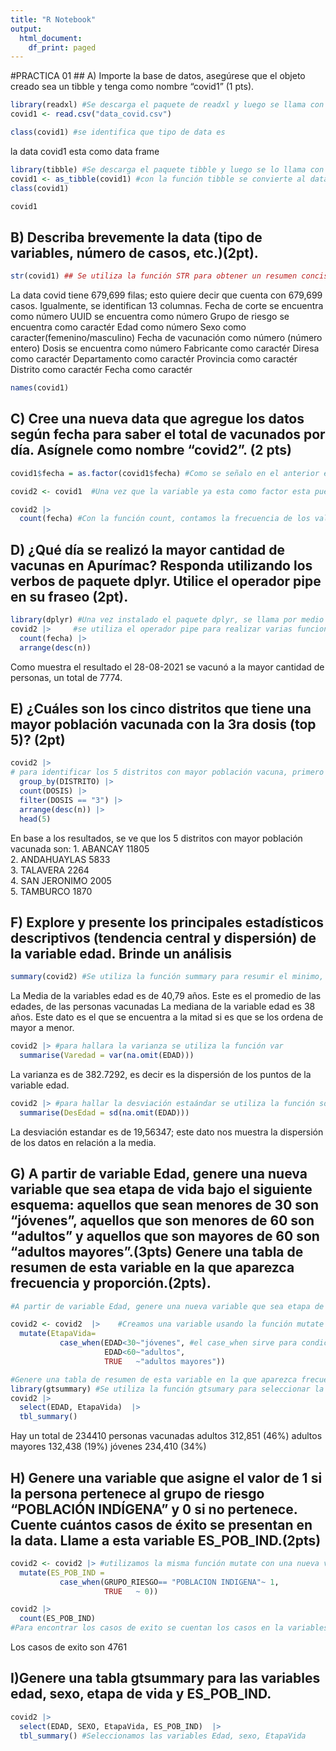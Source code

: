 ```yaml
---
title: "R Notebook"
output:
  html_document:
    df_print: paged
---
```

#PRACTICA 01
## A) Importe la base de datos, asegúrese que el objeto creado sea un tibble y tenga como nombre “covid1” (1 pts).

```r
library(readxl) #Se descarga el paquete de readxl y luego se llama con la función library
covid1 <- read.csv("data_covid.csv")
```

```r
class(covid1) #se identifica que tipo de data es
```
la data covid1 esta como data frame
```r
library(tibble) #Se descarga el paquete tibble y luego se lo llama con la función library
covid1 <- as_tibble(covid1) #con la función tibble se convierte al data frame en tibble
class(covid1)
```
```r
covid1 
```
## B) Describa brevemente la data (tipo de variables, número de casos, etc.)(2pt).

```r
str(covid1) ## Se utiliza la función STR para obtener un resumen conciso de la estructura de la data covid1, de igual forma se puede usar la función glimpse
```
La data covid tiene 679,699 filas; esto quiere decir que cuenta con 679,699 casos. Igualmente, se identifican 13 columnas. 
  Fecha de corte se encuentra como número 
  UUID se encuentra como número
  Grupo de riesgo se encuentra como caractér 
  Edad como número
  Sexo como caracter(femenino/masculino)
  Fecha de vacunación como número (número entero)
  Dosis se encuentra como número
  Fabricante como caractér
  Diresa como caractér
  Departamento como caractér
  Provincia como caractér
  Distrito como caractér 
  Fecha como caractér

```r
names(covid1)
```
## C) Cree una nueva data que agregue los datos según fecha para saber el total de vacunados por día. Asígnele como nombre "covid2". (2 pts)

```r
covid1$fecha = as.factor(covid1$fecha) #Como se señalo en el anterior ejercicio la variable de fecha esta identificada como caracter por lo que no se puede ordenar a menos que lo pasemos a factor. 
```

```r
covid2 <- covid1  #Una vez que la variable ya esta como factor esta puede ser contada

covid2 |>
  count(fecha) #Con la función count, contamos la frecuencia de los valores en la variable fecha
```

## D) ¿Qué día se realizó la mayor cantidad de vacunas en Apurímac? Responda utilizando los verbos de paquete dplyr. Utilice el operador pipe en su fraseo (2pt).
```r
library(dplyr) #Una vez instalado el paquete dplyr, se llama por medio de la función library
covid2 |>     #se utiliza el operador pipe para realizar varias funciones a la vez, este caso count y arrange 
  count(fecha) |>
  arrange(desc(n)) 

```
Como muestra el resultado el 28-08-2021 se vacunó a la mayor cantidad de personas, un total de 7774. 

## E) ¿Cuáles son los cinco distritos que tiene una mayor población vacunada con la 3ra dosis (top 5)? (2pt)

```r
covid2 |> 
# para identificar los 5 distritos con mayor población vacuna, primero se agrupará según el distrito; en sengo lugar, se contará la cantidad de vacunas; como tercer paso se filtrará la población vacunada con la tercera dosis; por último, se organizara en orden descendiente con la función arrange
  group_by(DISTRITO) |> 
  count(DOSIS) |> 
  filter(DOSIS == "3") |> 
  arrange(desc(n)) |> 
  head(5)
```
En base a los resultados, se ve que los 5 distritos con mayor población vacunada son: 
1. ABANCAY	11805		
2. ANDAHUAYLAS 5833		
3. TALAVERA	2264		
4. SAN JERONIMO	2005		
5. TAMBURCO	1870	

## F) Explore y presente los principales estadísticos descriptivos (tendencia central y dispersión) de la variable edad. Brinde un análisis

```r
summary(covid2) #Se utiliza la función summary para resumir el minimo, mediana, media, maximo y cantidad de nas (en caso de funciones númericas)
```
La Media de la variables edad es de 40,79 años. Este es el promedio de las edades, de las personas vacunadas
La mediana de la variable edad es 38 años. Este dato es el que se encuentra a la mitad si es que se los ordena de mayor a menor. 


```r
covid2 |> #para hallara la varianza se utiliza la función var
  summarise(Varedad = var(na.omit(EDAD)))
```
La varianza es de 382.7292, es decir es la dispersión de los puntos de la variable edad. 
```r
covid2 |> #para hallar la desviación estaándar se utiliza la función sd
  summarise(DesEdad = sd(na.omit(EDAD)))
```
La desviación estandar es de 19,56347; este dato nos muestra la dispersión de los datos en relación a la media. 

## G) A partir de variable Edad, genere una nueva variable que sea etapa de vida bajo el siguiente esquema: aquellos que sean menores de 30 son "jóvenes", aquellos que son menores de 60 son "adultos" y aquellos que son mayores de 60 son "adultos mayores".(3pts) Genere una tabla de resumen de esta variable en la que aparezca frecuencia y proporción.(2pts).

```r
#A partir de variable Edad, genere una nueva variable que sea etapa de vida bajo el siguiente esquema: aquellos que sean menores de 30 son "jóvenes", aquellos que son menores de 60 son "adultos" y aquellos que son mayores de 60 son "adultos mayores".(3pts)

covid2 <- covid2  |>    #Creamos una variable usando la función mutate
  mutate(EtapaVida=
           case_when(EDAD<30~"jóvenes", #el case_when sirve para condicionar los casos
                     EDAD<60~"adultos",
                     TRUE   ~"adultos mayores"))

```

```r
#Genere una tabla de resumen de esta variable en la que aparezca frecuencia y proporción.(2pts).
library(gtsummary) #Se utiliza la función gtsumary para seleccionar la nueva variable creada y viasualizar la cantidad de personas en estas variables
covid2 |>
  select(EDAD, EtapaVida)  |>
  tbl_summary()
```


Hay un total de 234410 personas vacunadas
adultos	312,851 (46%)
adultos mayores	132,438 (19%)
jóvenes	234,410 (34%)


## H) Genere una variable que asigne el valor de 1 si la persona pertenece al grupo de riesgo "POBLACIÓN INDÍGENA" y 0 si no pertenece. Cuente cuántos casos de éxito se presentan en la data. Llame a esta variable ES_POB_IND.(2pts)

```r
covid2 <- covid2 |> #utilizamos la misma función mutate con una nueva variable
  mutate(ES_POB_IND = 
           case_when(GRUPO_RIESGO== "POBLACION INDIGENA"~ 1,
                     TRUE   ~ 0))
```

```r
covid2 |>
  count(ES_POB_IND)
#Para encontrar los casos de exito se cuentan los casos en la variables
```
Los casos de exito son 4761


## I)Genere una tabla gtsummary para las variables edad, sexo, etapa de vida y ES_POB_IND.

```r
covid2 |>
  select(EDAD, SEXO, EtapaVida, ES_POB_IND)  |>
  tbl_summary() #Seleccionamos las variables Edad, sexo, EtapaVida
```
